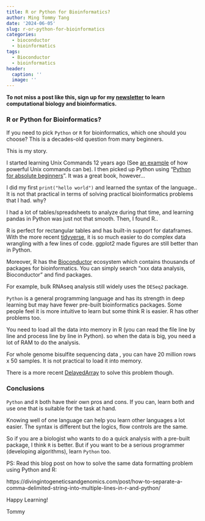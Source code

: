 ```yaml
---
title: R or Python for Bioinformatics?
author: Ming Tommy Tang
date: '2024-06-05'
slug: r-or-python-for-bioinformatics
categories:
  - bioconductor
  - bioinformatics
tags:
  - Bioconductor
  - bioinformatics
header:
  caption: ''
  image: ''
---
```


**To not miss a post like this, sign up for my [newsletter](https://divingintogeneticsandgenomics.ck.page/profile) to learn computational
biology and bioinformatics.**

### R or Python for Bioinformatics?

If you need to pick `Python` or `R` for bioinformatics, which one should you choose?
This is a decades-old question from many beginners.

This is my story.

I started learning Unix Commands 12 years ago (See [an example](https://www.youtube.com/watch?v=3SW4zo5fDrA) of how powerful Unix commands can be). I then picked up Python using "[Python for absolute beginners](https://www.amazon.com/Python-Programming-Absolute-Beginner-3rd/dp/1435455002)". It was a great book, however...

I did my first `print("hello world")` and learned the syntax of the language.. It is not that practical in terms of solving practical bioinformatics problems that I had. why?

I had a lot of tables/spreadsheets to analyze during that time, and learning pandas in Python was just not that smooth. Then, I found R..

R is perfect for rectangular tables and has built-in support for dataframes. With the more recent [tidyverse](https://www.tidyverse.org/), it is so much easier to do complex data wrangling with a few lines of code. ggplot2 made figures are still better than in Python.

Moreover, R has the [Bioconductor](https://bioconductor.org/) ecosystem which contains thousands of packages for bioinformatics. You can simply search "xxx data analysis, Bioconductor" and find packages.

For example, bulk RNAseq analysis still widely uses the `DESeq2` package.

`Python` is a general programming language and has its strength in deep learning but may have fewer pre-built bioinformatics packages. Some people feel it is more intuitive to learn but some think R is easier. R has other problems too.

You need to load all the data into memory in R (you can read the file line by line and process line by line in Python). so when the data is big, you need a lot of RAM to do the analysis.

For whole genome bisulfite sequencing data , you can have 20 million rows x 50 samples. It is not practical to load it into memory.

There is a more recent [DelayedArray](https://petehaitch.github.io/BioC2020_DelayedArray_workshop/index.html) to solve this problem though.

### Conclusions

`Python` and `R` both have their own pros and cons. If you can, learn both and use one that is suitable for the task at hand.

Knowing well of one language can help you learn other languages a lot easier. The syntax is different but the logics, flow controls are the same.

So if you are a biologist who wants to do a quick analysis with a pre-built package, I think `R` is better. But if you want to be a serious programmer (developing algorithms), learn `Python` too.

PS: Read this blog post on how to solve the same data formatting problem using Python and R:

https://divingintogeneticsandgenomics.com/post/how-to-separate-a-comma-delimited-string-into-multiple-lines-in-r-and-python/

Happy Learning!

Tommy 
